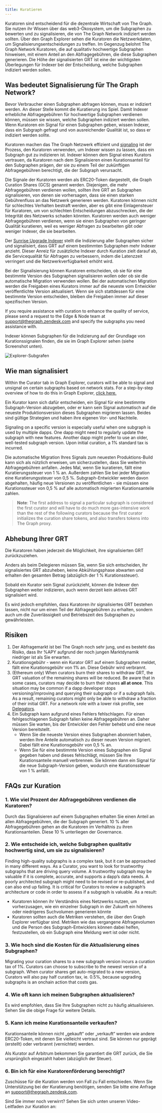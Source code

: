 ```yaml
---
title: Kuratieren
---
```


Kuratoren sind entscheidend für die dezentrale Wirtschaft von The Graph. Sie nutzen ihr Wissen über das web3-Ökosystem, um die Subgraphen zu bewerten und zu signalisieren, die von The Graph Network indiziert werden sollten. Über den Graph Explorer sehen die Kuratoren die Netzwerkdaten, um Signalisierungsentscheidungen zu treffen. Im Gegenzug belohnt The Graph Network Kuratoren, die auf qualitativ hochwertige Subgraphen hinweisen, mit einem Anteil an den Abfragegebühren, die diese Subgraphen generieren. Die Höhe der signalisierten GRT ist eine der wichtigsten Überlegungen für Indexer bei der Entscheidung, welche Subgraphen indiziert werden sollen.

## Was bedeutet Signalisierung für The Graph Network?

Bevor Verbraucher einen Subgraphen abfragen können, muss er indiziert werden. An dieser Stelle kommt die Kuratierung ins Spiel. Damit Indexer erhebliche Abfragegebühren für hochwertige Subgraphen verdienen können, müssen sie wissen, welche Subgraphen indiziert werden sollen. Wenn Kuratoren ein Signal für einen Subgraphen geben, wissen Indexer, dass ein Subgraph gefragt und von ausreichender Qualität ist, so dass er indiziert werden sollte.

Kuratoren machen das The Graph Netzwerk effizient und [signaling](#how-to-signal) ist der Prozess, den Kuratoren verwenden, um Indexer wissen zu lassen, dass ein Subgraph gut zu indizieren ist. Indexer können dem Signal eines Kurators vertrauen, da Kuratoren nach dem Signalisieren einen Kurationsanteil für den Subgraphen prägen, der sie zu einem Teil der zukünftigen Abfragegebühren berechtigt, die der Subgraph verursacht.

Die Signale der Kuratoren werden als ERC20-Token dargestellt, die Graph Curation Shares (GCS) genannt werden. Diejenigen, die mehr Abfragegebühren verdienen wollen, sollten ihre GRT an Subgraphen signalisieren, von denen sie vorhersagen, dass sie einen starken Gebührenfluss an das Netzwerk generieren werden. Kuratoren können nicht für schlechtes Verhalten bestraft werden, aber es gibt eine Einlagensteuer für Kuratoren, um von schlechten Entscheidungen abzuschrecken, die der Integrität des Netzwerks schaden könnten. Kuratoren werden auch weniger Abfragegebühren verdienen, wenn sie einen Subgraphen von geringer Qualität kuratieren, weil es weniger Abfragen zu bearbeiten gibt oder weniger Indexer, die sie bearbeiten.

Der [Sunrise Upgrade Indexer](/archived/sunrise/#what-is-the-upgrade-indexer) stellt die Indizierung aller Subgraphen sicher und signalisiert, dass GRT auf einem bestimmten Subgraphen mehr Indexer anzieht. Dieser Anreiz für zusätzliche Indexer durch Kuration zielt darauf ab, die Servicequalität für Abfragen zu verbessern, indem die Latenzzeit verringert und die Netzwerkverfügbarkeit erhöht wird.

Bei der Signalisierung können Kuratoren entscheiden, ob sie für eine bestimmte Version des Subgraphen signalisieren wollen oder ob sie die automatische Migration verwenden wollen. Bei der automatischen Migration werden die Freigaben eines Kurators immer auf die neueste vom Entwickler veröffentlichte Version aktualisiert. Wenn sie sich stattdessen für eine bestimmte Version entscheiden, bleiben die Freigaben immer auf dieser spezifischen Version.

If you require assistance with curation to enhance the quality of service, please send a request to the Edge & Node team at support@thegraph.zendesk.com and specify the subgraphs you need assistance with.

Indexer können Subgraphen für die Indizierung auf der Grundlage von Kurationssignalen finden, die sie im Graph Explorer sehen (siehe Screenshot unten).

![Explorer-Subgrafen](/img/explorer-subgraphs.png)

## Wie man signalisiert

Within the Curator tab in Graph Explorer, curators will be able to signal and unsignal on certain subgraphs based on network stats. For a step-by-step overview of how to do this in Graph Explorer, [click here.](/subgraphs/explorer/)

Ein Kurator kann sich dafür entscheiden, ein Signal für eine bestimmte Subgraph-Version abzugeben, oder er kann sein Signal automatisch auf die neueste Produktionsversion dieses Subgraphen migrieren lassen. Beides sind gültige Strategien und haben ihre eigenen Vor- und Nachteile.

Signaling on a specific version is especially useful when one subgraph is used by multiple dapps. One dapp might need to regularly update the subgraph with new features. Another dapp might prefer to use an older, well-tested subgraph version. Upon initial curation, a 1% standard tax is incurred.

Die automatische Migration Ihres Signals zum neuesten Produktions-Build kann sich als nützlich erweisen, um sicherzustellen, dass Sie weiterhin Abfragegebühren anfallen. Jedes Mal, wenn Sie kuratieren, fällt eine Kuratierungssteuer von 1 % an. Außerdem zahlen Sie bei jeder Migration eine Kuratierungssteuer von 0,5 %. Subgraph-Entwickler werden davon abgehalten, häufig neue Versionen zu veröffentlichen - sie müssen eine Kurationssteuer von 0,5 % auf alle automatisch migrierten Kurationsanteile zahlen.

> **Note**: The first address to signal a particular subgraph is considered the first curator and will have to do much more gas-intensive work than the rest of the following curators because the first curator initializes the curation share tokens, and also transfers tokens into The Graph proxy.

## Abhebung Ihrer GRT

Die Kuratoren haben jederzeit die Möglichkeit, ihre signalisierten GRT zurückzuziehen.

Anders als beim Delegieren müssen Sie, wenn Sie sich entscheiden, Ihr signalisiertes GRT abzuheben, keine Abkühlungsphase abwarten und erhalten den gesamten Betrag (abzüglich der 1 % Kurationssteuer).

Sobald ein Kurator sein Signal zurückzieht, können die Indexer den Subgraphen weiter indizieren, auch wenn derzeit kein aktives GRT signalisiert wird.

Es wird jedoch empfohlen, dass Kuratoren ihr signalisiertes GRT bestehen lassen, nicht nur um einen Teil der Abfragegebühren zu erhalten, sondern auch um die Zuverlässigkeit und Betriebszeit des Subgraphen zu gewährleisten.

## Risiken

1. Der Abfragemarkt ist bei The Graph noch sehr jung, und es besteht das Risiko, dass Ihr %APY aufgrund der noch jungen Marktdynamik niedriger ist als Sie erwarten.
2. Kurationsgebühr - wenn ein Kurator GRT auf einem Subgraphen meldet, fällt eine Kurationsgebühr von 1% an. Diese Gebühr wird verbrannt.
3. (Ethereum only) When curators burn their shares to withdraw GRT, the GRT valuation of the remaining shares will be reduced. Be aware that in some cases, curators may decide to burn their shares **all at once**. This situation may be common if a dapp developer stops versioning/improving and querying their subgraph or if a subgraph fails. As a result, remaining curators might only be able to withdraw a fraction of their initial GRT. For a network role with a lower risk profile, see [Delegators](/resources/roles/delegating/).
4. Ein Subgraph kann aufgrund eines Fehlers fehlschlagen. Für einen fehlgeschlagenen Subgraph fallen keine Abfragegebühren an. Daher müssen Sie warten, bis der Entwickler den Fehler behebt und eine neue Version bereitstellt.
   - Wenn Sie die neueste Version eines Subgraphen abonniert haben, werden Ihre Anteile automatisch zu dieser neuen Version migriert. Dabei fällt eine Kurationsgebühr von 0,5 % an.
   - Wenn Sie für eine bestimmte Version eines Subgraphen ein Signal gegeben haben und dieses fehlschlägt, müssen Sie Ihre Kurationsanteile manuell verbrennen. Sie können dann ein Signal für die neue Subgraph-Version geben, wodurch eine Kurationssteuer von 1 % anfällt.

## FAQs zur Kuration

### 1. Wie viel Prozent der Abfragegebühren verdienen die Kuratoren?

Durch das Signalisieren auf einem Subgraphen erhalten Sie einen Anteil an allen Abfragegebühren, die der Subgraph generiert. 10 % aller Abfragegebühren gehen an die Kuratoren im Verhältnis zu ihren Kurationsanteilen. Diese 10 % unterliegen der Governance.

### 2. Wie entscheide ich, welche Subgraphen qualitativ hochwertig sind, um sie zu signalisieren?

Finding high-quality subgraphs is a complex task, but it can be approached in many different ways. As a Curator, you want to look for trustworthy subgraphs that are driving query volume. A trustworthy subgraph may be valuable if it is complete, accurate, and supports a dapp’s data needs. A poorly architected subgraph might need to be revised or re-published, and can also end up failing. It is critical for Curators to review a subgraph’s architecture or code in order to assess if a subgraph is valuable. As a result:

- Kuratoren können ihr Verständnis eines Netzwerks nutzen, um vorherzusagen, wie ein einzelner Subgraph in der Zukunft ein höheres oder niedrigeres Suchvolumen generieren könnte
- Kuratoren sollten auch die Metriken verstehen, die über den Graph Explorer verfügbar sind. Metriken wie das vergangene Abfragevolumen und die Person des Subgraph-Entwicklers können dabei helfen, festzustellen, ob ein Subgraph eine Meldung wert ist oder nicht.

### 3. Wie hoch sind die Kosten für die Aktualisierung eines Subgraphen?

Migrating your curation shares to a new subgraph version incurs a curation tax of 1%. Curators can choose to subscribe to the newest version of a subgraph. When curator shares get auto-migrated to a new version, Curators will also pay half curation tax, ie. 0.5%, because upgrading subgraphs is an onchain action that costs gas.

### 4. Wie oft kann ich meinen Subgraphen aktualisieren?

Es wird empfohlen, dass Sie Ihre Subgraphen nicht zu häufig aktualisieren. Sehen Sie die obige Frage für weitere Details.

### 5. Kann ich meine Kurationsanteile verkaufen?

Kurationsanteile können nicht „gekauft“ oder „verkauft“ werden wie andere ERC20-Token, mit denen Sie vielleicht vertraut sind. Sie können nur geprägt (erstellt) oder verbrannt (vernichtet) werden.

Als Kurator auf Arbitrum bekommen Sie garantiert die GRT zurück, die Sie ursprünglich eingezahlt haben (abzüglich der Steuer).

### 6. Bin ich für eine Kuratorenförderung berechtigt?

Zuschüsse für die Kuration werden von Fall zu Fall entschieden. Wenn Sie Unterstützung bei der Kuratierung benötigen, senden Sie bitte eine Anfrage an support@thegraph.zendesk.com.

Sind Sie immer noch verwirrt? Sehen Sie sich unten unseren Video-Leitfaden zur Kuration an:

<VideoEmbed youtube="VytTEcf0dxQ" />
